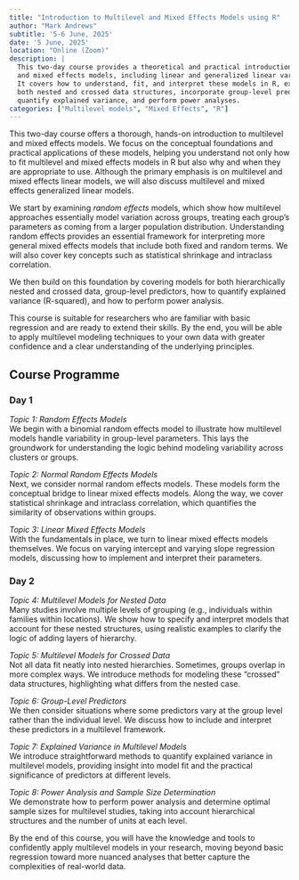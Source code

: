```yaml
---
title: "Introduction to Multilevel and Mixed Effects Models using R"
author: "Mark Andrews"
subtitle: '5-6 June, 2025'
date: '5 June, 2025'
location: "Online (Zoom)"
description: |
  This two-day course provides a theoretical and practical introduction to multilevel
  and mixed effects models, including linear and generalized linear variants.
  It covers how to understand, fit, and interpret these models in R, explore
  both nested and crossed data structures, incorporate group-level predictors,
  quantify explained variance, and perform power analyses. 
categories: ["Multilevel models", "Mixed Effects", "R"]
---
```



This two-day course offers a thorough, hands-on introduction to multilevel and mixed effects models. We focus on the conceptual foundations and practical applications of these models, helping you understand not only how to fit multilevel and mixed effects models in R but also why and when they are appropriate to use. Although the primary emphasis is on multilevel and mixed effects linear models, we will also discuss multilevel and mixed effects generalized linear models.

We start by examining *random effects* models, which show how multilevel approaches essentially model variation across groups, treating each group’s parameters as coming from a larger population distribution. Understanding random effects provides an essential framework for interpreting more general mixed effects models that include both fixed and random terms. We will also cover key concepts such as statistical shrinkage and intraclass correlation.

We then build on this foundation by covering models for both hierarchically nested and crossed data, group-level predictors, how to quantify explained variance (R-squared), and how to perform power analysis.

This course is suitable for researchers who are familiar with basic regression and are ready to extend their skills. 
By the end, you will be able to apply multilevel modeling techniques to your own data with greater confidence and a clear understanding of the underlying principles.


## Course Programme

### Day 1

*Topic 1: Random Effects Models*  
We begin with a binomial random effects model to illustrate how multilevel models handle variability in group-level parameters. This lays the groundwork for understanding the logic behind modeling variability across clusters or groups.

*Topic 2: Normal Random Effects Models*  
Next, we consider normal random effects models. These models form the conceptual bridge to linear mixed effects models. Along the way, we cover statistical shrinkage and intraclass correlation, which quantifies the similarity of observations within groups.

*Topic 3: Linear Mixed Effects Models*  
With the fundamentals in place, we turn to linear mixed effects models themselves. We focus on varying intercept and varying slope regression models, discussing how to implement and interpret their parameters.

### Day 2

*Topic 4: Multilevel Models for Nested Data*  
Many studies involve multiple levels of grouping (e.g., individuals within families within locations). We show how to specify and interpret models that account for these nested structures, using realistic examples to clarify the logic of adding layers of hierarchy.

*Topic 5: Multilevel Models for Crossed Data*  
Not all data fit neatly into nested hierarchies. Sometimes, groups overlap in more complex ways. We introduce methods for modeling these “crossed” data structures, highlighting what differs from the nested case.

*Topic 6: Group-Level Predictors*  
We then consider situations where some predictors vary at the group level rather than the individual level. We discuss how to include and interpret these predictors in a multilevel framework.

*Topic 7: Explained Variance in Multilevel Models*  
We introduce straightforward methods to quantify explained variance in multilevel models, providing insight into model fit and the practical significance of predictors at different levels.

*Topic 8: Power Analysis and Sample Size Determination*  
We demonstrate how to perform power analysis and determine optimal sample sizes for multilevel studies, taking into account hierarchical structures and the number of units at each level.


By the end of this course, you will have the knowledge and tools to confidently apply multilevel models in your research, moving beyond basic regression toward more nuanced analyses that better capture the complexities of real-world data.
